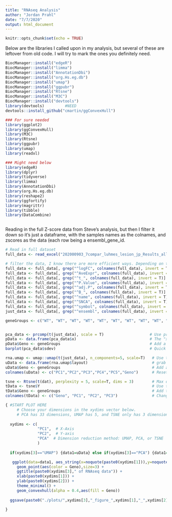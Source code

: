 ---
title: "RNAseq Analysis"
author: "Jordan Prahl"
date: "7/7/2020"
output: html_document
---

```{r setup, include=FALSE}
knitr::opts_chunk$set(echo = TRUE)
```

Below are the libraries I called upon in my analysis, but several of these are leftover from old code. I will try to mark the ones you definitely need.
```{r}
BiocManager::install("edgeR")
BiocManager::install("limma")
BiocManager::install("AnnotationDbi")
BiocManager::install("org.Hs.eg.db")
BiocManager::install("umap")
BiocManager::install("ggpubr")
BiocManager::install("Rtsne")
BiocManager::install("M3C")
BiocManager::install("devtools")
library(devtools)         #NEED
devtools::install_github("cmartin/ggConvexHull")

### For sure needed
library(ggplot2)
library(ggConvexHull)
library(M3C)
library(Rtsne)
library(ggpubr)
library(umap)
library(readxl)

### Might need below
library(edgeR)
library(dplyr)
library(tidyverse)
library(limma)
library(AnnotationDbi)
library(org.Hs.eg.db)
library(reshape2)
library(ggfortify)
library(magrittr)
library(tibble)
library(DataCombine)



```

Reading in the full Z-score data from Steve's analysis, but then I filter it down so it's just a dataframe, with the samples names as the colnames, and zscores as the data (each row being a ensembl_gene_id.
```{r, Dimension Reduction Data Prep}
# Read in full dataset
full_data <- read_excel("202000903_7compar_luhmes_lesion_jp_Results_all.xlsx")

# filter the data, I know there are more efficient ways. Depending on the format of your data you won't do exactly this.
full_data <- full_data[, grep("^logFC", colnames(full_data), invert = T)]
full_data <- full_data[, grep("^AveExpr", colnames(full_data), invert = T)]
full_data <- full_data[, grep("^t_", colnames(full_data), invert = T)]
full_data <- full_data[, grep("^P.Value", colnames(full_data), invert = T)]
full_data <- full_data[, grep("^adj.P", colnames(full_data), invert = T)]
full_data <- full_data[, grep("^B_", colnames(full_data), invert = T)]
full_data <- full_data[, grep("^name", colnames(full_data), invert = T)]
full_data <- full_data[, grep("^SNCA", colnames(full_data), invert = T)]
full_data <- full_data[, grep("^symbol", colnames(full_data), invert = T)]
just_data <- full_data[, grep("^ensembl", colnames(full_data), invert = T)]
```

```{r, PCA}
geneGroups <- c("WT", "WT", "WT", "WT", "WT", "WT", "WT", "WT", "WT", "WT", "CRISPR_ctrl", "CRISPR_ctrl", "CRISPR_ctrl", "CRISPR_ctrl", "CRISPR_ctrl", "Undiff", "Undiff", "Undiff", "Undiff", "Undiff", "Undiff", "Undiff", "Undiff", "Undiff", "A/-", "A/-", "A/-", "G/-", "G/-", "G/-", "A/G", "A/G", "A/G")


pca_data <- prcomp(t(just_data), scale = T)                    # Use prcomp function to do dimensionality reduction (scale should be TRUE)
pData <- data.frame(pca_data$x)                                # The "x" data is the set you want
pData$Geno <- geneGroups                                       # Add a column for condition, in this case, Geno
barplot(pca_data$sdev)                                         # Quick graph of variance
```

``` {r, UMAP}
rna.umap <- umap::umap(t(just_data), n_components=5, scale=T)   # Use the UMAP function to do dimensionality reduction
uData <- data.frame(rna.umap$layout)                            # grab the "layout" data
uData$Geno <- geneGroups                                        # Add a column for condition, in this case, Geno
colnames(uData) <- c("PC1","PC2","PC3","PC4","PC5","Geno")      # Reset the column names to match the PCA 
```
 
```{r, t-SNE}
tsne <- Rtsne(t(dat), perplexity = 5, scale=T, dims = 3)        # Max dimensions with the Rtsne function =3.  
tData <- tsne$Y                                                 # Use the "Y" dataset
tData$Geno <- geneGroups                                        # Add the column for condition
colnames(tData) <- c("Geno", "PC1", "PC2", "PC3")               # Change the colnames to match PCA and work in the plot code below
```

```{r, DIMENSIONALITY PLOTS}

{ #START PLOT HERE
     # Choose your dimensions in the xydims vector below.
     # PCA has 33 dimensions, UMAP has 5, and TSNE only has 3 dimensions
  
  xydims <- c(
              "PC1",  # X-Axis
              "PC2",  # Y-axis
              "PCA"  # Dimension reduction method: UMAP, PCA, or TSNE
              ) 
  
  if(xydims[3]=="UMAP") {data1=uData} else if(xydims[3]=="PCA") {data1=pData} else {data1=tData}

   ggplot(data=data1, aes_string(x=noquote(paste0(xydims[1])),y=noquote(paste0(xydims[2])))) +
     geom_point(aes(color = Geno),size=3) +
     ggtitle(paste0(xydims[3]," of RNAseq data")) +
     xlab(paste0(xydims[1])) + 
     ylab(paste0(xydims[2])) +
     theme_minimal() +
     geom_convexhull(alpha = 0.4,aes(fill = Geno))
  
  ggsave(paste0("./plots/",xydims[3],"_figure_",xydims[1],"_",xydims[2],".png"), width = 10, height = 5)

}

```
